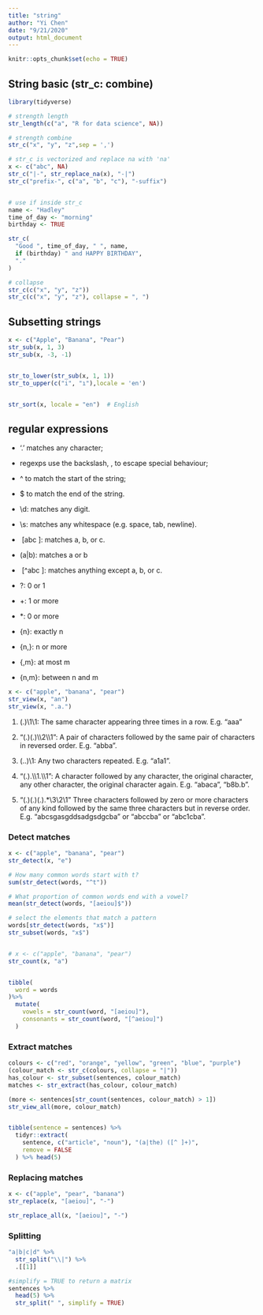 ```yaml
---
title: "string"
author: "Yi Chen"
date: "9/21/2020"
output: html_document
---
```


```r
knitr::opts_chunk$set(echo = TRUE)
```

## String basic (str_c: combine)
```r
library(tidyverse)

# strength length
str_length(c("a", "R for data science", NA))

# strength combine
str_c("x", "y", "z",sep = ',')

# str_c is vectorized and replace na with 'na'
x <- c("abc", NA)
str_c("|-", str_replace_na(x), "-|")
str_c("prefix-", c("a", "b", "c"), "-suffix")


# use if inside str_c
name <- "Hadley"
time_of_day <- "morning"
birthday <- TRUE

str_c(
  "Good ", time_of_day, " ", name,
  if (birthday) " and HAPPY BIRTHDAY",
  "."
)

# collapse
str_c(c("x", "y", "z"))
str_c(c("x", "y", "z"), collapse = ", ")

```

## Subsetting strings
```r
x <- c("Apple", "Banana", "Pear")
str_sub(x, 1, 3)
str_sub(x, -3, -1)


str_to_lower(str_sub(x, 1, 1))
str_to_upper(c("i", "ı"),locale = 'en')


str_sort(x, locale = "en")  # English
```

## regular expressions

* '.' matches any character;

* regexps use the backslash, \, to escape special behaviour;

* ^ to match the start of the string;

* $ to match the end of the string.

* \\d: matches any digit.

* \\s: matches any whitespace (e.g. space, tab, newline).

* \ [abc\ ]: matches a, b, or c.

* (a|b): matches a or b

* \ [^abc\ ]: matches anything except a, b, or c.

* ?: 0 or 1

* +: 1 or more

* *: 0 or more

* {n}: exactly n

* {n,}: n or more

* {,m}: at most m

* {n,m}: between n and m

```r
x <- c("apple", "banana", "pear")
str_view(x, "an")
str_view(x, ".a.")

```
1. (.)\\1\\1: The same character appearing three times in a row. E.g. "aaa"

2. "(.)(.)\\\\2\\\\1": A pair of characters followed by the same pair of characters in reversed order. E.g. "abba".

3. (..)\\1: Any two characters repeated. E.g. "a1a1".

4. "(.).\\\\1.\\\\1": A character followed by any character, the original character, any other character, the original character again. E.g. "abaca", "b8b.b".

5. "(.)(.)(.).*\\3\\2\\1" Three characters followed by zero or more characters of any kind followed by the same three characters but in reverse order. E.g. "abcsgasgddsadgsdgcba" or "abccba" or "abc1cba".


### Detect matches
```r
x <- c("apple", "banana", "pear")
str_detect(x, "e")

# How many common words start with t?
sum(str_detect(words, "^t"))

# What proportion of common words end with a vowel?
mean(str_detect(words, "[aeiou]$"))

# select the elements that match a pattern
words[str_detect(words, "x$")]
str_subset(words, "x$")


# x <- c("apple", "banana", "pear")
str_count(x, "a")


tibble(
  word = words
)%>% 
  mutate(
    vowels = str_count(word, "[aeiou]"),
    consonants = str_count(word, "[^aeiou]")
  )
```

### Extract matches
```r
colours <- c("red", "orange", "yellow", "green", "blue", "purple")
(colour_match <- str_c(colours, collapse = "|"))
has_colour <- str_subset(sentences, colour_match)
matches <- str_extract(has_colour, colour_match)

(more <- sentences[str_count(sentences, colour_match) > 1])
str_view_all(more, colour_match)


tibble(sentence = sentences) %>% 
  tidyr::extract(
    sentence, c("article", "noun"), "(a|the) ([^ ]+)", 
    remove = FALSE
  ) %>% head(5)
```


### Replacing matches
```r
x <- c("apple", "pear", "banana")
str_replace(x, "[aeiou]", "-")

str_replace_all(x, "[aeiou]", "-")
```

### Splitting
```r
"a|b|c|d" %>% 
  str_split("\\|") %>% 
  .[[1]]

#simplify = TRUE to return a matrix
sentences %>%
  head(5) %>% 
  str_split(" ", simplify = TRUE)
```

